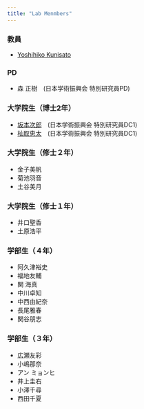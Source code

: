 ```yaml
---
title: "Lab Menmbers"
---
```


### 教員

- [Yoshihiko Kunisato](yoshihiko-kunisato.html)


### PD

- 森 正樹　(日本学術振興会 特別研究員PD)


### 大学院生（博士2年）

- [坂本次郎](https://mrunadon.github.io/blogdown_page/post/profile/)　(日本学術振興会 特別研究員DC1)
- [杣取恵太](https://ksomatori.github.io/homepage/index.html)　(日本学術振興会 特別研究員DC1)


### 大学院生（修士２年）

- 金子美帆
- 菊池羽音
- 土谷美月


### 大学院生（修士１年）

- 井口聖香
- 土原浩平

### 学部生（４年）

- 阿久津裕史
- 福地友輔
- 関 海真
- 中川卓知
- 中西由紀奈
- 長尾雅春
- 関谷朋志


### 学部生（３年）
- 広瀬友彩 
- 小嶋那奈 
- アン ミョンヒ 
- 井上圭右 
- 小澤千尋 
- 西田千夏 